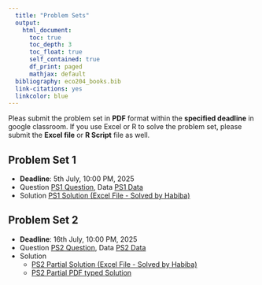 ```yaml
---
  title: "Problem Sets"
  output: 
    html_document:
      toc: true
      toc_depth: 3
      toc_float: true
      self_contained: true
      df_print: paged
      mathjax: default
  bibliography: eco204_books.bib  
  link-citations: yes
  linkcolor: blue
---
```

  
Pleas submit the problem set in **PDF** format within the **specified deadline** in google classroom. If you use Excel or R to solve the problem set, please submit the **Excel file** or **R Script** file as well.

## Problem Set 1

- **Deadline**: 5th July, 10:00 PM, 2025
- Question [PS1 Question](problem_sets/ps_1/PS_1.pdf), Data [PS1 Data](problem_sets/ps_1/data/Student_Lunch.xlsx)
- Solution [PS1 Solution (Excel File - Solved by Habiba)](problem_sets/ps_1/solutions/PS_1_soln.xlsx)

## Problem Set 2

- **Deadline**: 16th July, 10:00 PM, 2025
- Question [PS2 Question](problem_sets/ps_2/PS_2.pdf), Data [PS2 Data](problem_sets/ps_2/data_file/Student_Satisfaction.xlsx)
- Solution 
  - [PS2 Partial Solution (Excel File - Solved by Habiba)](problem_sets/ps_2/solutions/PS_2_soln.xlsx)
  - [PS2 Partial PDF typed Solution](problem_sets/ps_2/solutions/PS_2_soln.pdf)



<div style="height:10cm;"></div>
